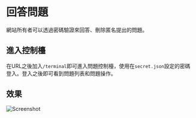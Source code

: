# 回答問題
 
網站所有者可以透過密碼驗證來回答、刪除匿名提出的問題。

## 進入控制檯

在URL之後加入`/terminal`即可進入問題控制檯，使用在`secret.json`設定的密碼登入。登入之後即可看到問題列表和問題操作。

## 效果

![Screenshot](./images/answer.png)
